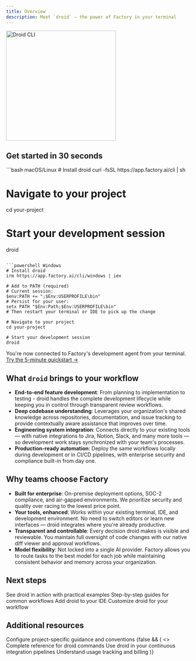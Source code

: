 ```yaml
---
title: Overview
description: Meet `droid` — the power of Factory in your terminal
---
```


<img
  src="/images/droid_ascii.gif"
  alt="Droid CLI"
  height="300"
  className="rounded-lg"
/>

## Get started in 30 seconds

<CodeGroup>
```bash macOS/Linux
# Install droid
curl -fsSL https://app.factory.ai/cli | sh

# Navigate to your project
cd your-project

# Start your development session
droid
```

```powershell Windows
# Install droid
irm https://app.factory.ai/cli/windows | iex

# Add to PATH (required)
# Current session:
$env:PATH += ";$Env:USERPROFILE\bin"
# Persist for your user:
setx PATH "$Env:Path;$Env:USERPROFILE\bin"
# Then restart your terminal or IDE to pick up the change

# Navigate to your project
cd your-project

# Start your development session
droid
````

</CodeGroup>

You're now connected to Factory's development agent from your terminal. [Try the 5-minute quickstart →](/factory-cli/getting-started/quickstart)

## What `droid` brings to your workflow

- **End-to-end feature development**: From planning to implementation to testing - droid handles the complete development lifecycle while keeping you in control through transparent review workflows.
- **Deep codebase understanding**: Leverages your organization's shared knowledge across repositories, documentation, and issue tracking to provide contextually aware assistance that improves over time.
- **Engineering system integration**: Connects directly to your existing tools — with native integrations to Jira, Notion, Slack, and many more tools — so development work stays synchronized with your team's processes.
- **Production-ready automation**: Deploy the same workflows locally during development or in CI/CD pipelines, with enterprise security and compliance built-in from day one.

## Why teams choose Factory

- **Built for enterprise**: On-premise deployment options, SOC-2 compliance, and air-gapped environments. We prioritize security and quality over racing to the lowest price point.
- **Your tools, enhanced**: Works within your existing terminal, IDE, and development environment. No need to switch editors or learn new interfaces — droid integrates where you're already productive.
- **Transparent and controllable**: Every decision droid makes is visible and reviewable. You maintain full oversight of code changes with our native diff viewer and approval workflows.
- **Model flexibility**: Not locked into a single AI provider. Factory allows you to route tasks to the best model for each job while maintaining consistent behavior and memory across your organization.

## Next steps

<CardGroup cols={2}>
  <Card
    title="Quickstart"
    icon="rocket"
    href="/factory-cli/getting-started/quickstart"
  >
    See droid in action with practical examples
  </Card>
  <Card
    title="Common Use Cases"
    icon="lightbulb"
    href="/factory-cli/getting-started/common-use-cases"
  >
    Step-by-step guides for common workflows
  </Card>
  <Card
    title="IDE Integration"
    icon="code"
    href="/factory-cli/configuration/ide-integrations"
  >
    Add droid to your IDE
  </Card>
  <Card
    title="Configuration"
    icon="gear"
    href="/factory-cli/configuration/settings"
  >
    Customize droid for your workflow
  </Card>
</CardGroup>

## Additional resources

<CardGroup cols={2}>
  <Card
    title="AGENTS.md Guide"
    icon="file-lines"
    href="/factory-cli/configuration/agents-md"
  >
    Configure project-specific guidance and conventions
  </Card>
  {false && (
    <>
      <Card
        title="CLI Reference"
        icon="terminal"
        href="/factory-cli/configuration/cli-reference"
      >
        Complete reference for droid commands
      </Card>
      <Card
        title="CI/CD Integration"
        icon="workflow"
        href="/factory-cli/configuration/ci-cd"
      >
        Use droid in your continuous integration pipelines
      </Card>
      <Card
        title="Pricing & Usage"
        icon="credit-card"
        href="/factory-cli/account/tokens-and-pricing"
      >
        Understand usage tracking and billing
      </Card>
    </>
  )}
</CardGroup>
